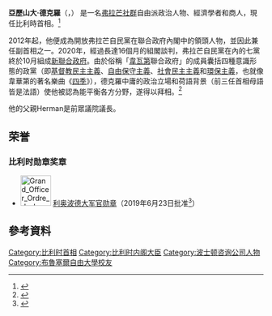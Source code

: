 {{Multiple issues|
{{Expand language|1=en|time=2020-10-02T12:05:36+00:00}}
{{Missing information|1=政治生涯|time=2020-10-02T12:05:36+00:00}}
}}
{{Infobox officeholder
|honorific_prefix = [[Excellency|His Excellency]]
|name           = 亞歷山大·德克羅
|image          = First Minister Nicola Sturgeon meets with the Prime Minister of Belgium Alexander De Croo at COP26. (51650292908) (cropped).jpg
|caption        = 2021年攝
|office         = [[比利時首相|比利時首相]]
|monarch        = [[菲利普_(比利时)|菲利普]]
|term_start     = 2020年10月1日
|predecessor    = [[蘇菲·威爾梅斯|蘇菲·威爾梅斯]]
|successor      = 
|office2        = 比利時副首相<br>兼退休金大臣（至2014年）、發展合作大臣（2014年起）、財政大臣（2018年起）
|首相2 = [[埃利奧·迪呂波|埃利奧·迪呂波]]<br>[[夏爾·米歇爾|夏爾·米歇爾]]<br>[[蘇菲·威爾梅斯|蘇菲·威爾梅斯]]
|term_start2    = 2012年10月22日
|term_end2      = 2020年10月1日
|office4        = [[開放弗拉芒自由民主黨|開放弗拉芒自由民主黨]]領袖
|term_start4    = 2009年12月12日
|term_end4      = 2012年10月22日
|predecessor4   = [[居伊·伏思达|居伊·伏思达]] {{small|（代理）}}
|successor4     = 居伊·伏思达 {{small|（代理）}}
|successor5     = 
|birth_date     = {{birth date and age|1975|11|3|df=y}}
|birth_place    = [[比利時|比利時]][[菲爾福德|菲爾福德]]
|death_date     = 
|death_place    = 
|party          = [[開放弗拉芒自由民主黨|開放弗拉芒自由民主黨]]
|alma_mater     = [[布魯塞爾自由大學_(荷語區)|布魯塞爾自由大學 (荷語區)]]<br />[[西北大學凱洛格管理學院|西北大學凱洛格管理學院]]
|spouse         = Annik Penders
|children       = 2
|website        = [http://www.alexanderdecroo.be/ Personal site]
}}
'''亞歷山大·德克羅'''（{{lang-nl|''' Alexander De Croo'''}}，{{bd|1975年|11月3日|||De Croo, Alexander}}） 是一名[[弗拉芒社群|弗拉芒社群]]自由派政治人物、經濟學者和商人，現任比利時首相。<ref>{{Cite web |title=Alexanderdecroo.be |url=http://www.alexanderdecroo.be/?p=551 |access-date=2009-12-14 |archive-url=https://web.archive.org/web/20110706132432/http://www.alexanderdecroo.be/?p=551 |archive-date=2011-07-06 |dead-url=yes}}</ref>

2012年起，他便成為開放弗拉芒自民黨在聯合政府內閣中的領頭人物，並因此兼任副首相之一。2020年，經過長達16個月的組閣談判，弗拉芒自民黨在內的七黨終於10月組成[[德克羅內閣|新聯合政府]]。由於俗稱「[[安東尼奧·韋瓦第|韋瓦第]]聯合政府」的成員囊括四種意識形態的政黨（即[[基督教民主主義|基督教民主主義]]、[[自由保守主義|自由保守主義]]、[[社會民主主義|社會民主主義]]和[[環保主義|環保主義]]，也就像韋華第的著名樂曲《[[四季_(韋瓦第)|四季]]》），德克羅中庸的政治立場和荷語背景（前三任首相母語皆是法語）使他被認為能平衡各方分野，遂得以拜相。<ref>{{Cite web |title=Wilmès gifts new Belgian PM a record of Vivaldi’s The Four Seasons  |url=https://www.brusselstimes.com/news/belgium-all-news/politics/133759/wilmes-gifts-new-belgian-pm-a-record-of-vivaldis-the-four-seasons/ |access-date=2020-10-02 |date=2020-10-01 |publisher=The Brussels Times |language=en |archive-url=https://web.archive.org/web/20201030054401/https://www.brusselstimes.com/news/belgium-all-news/politics/133759/wilmes-gifts-new-belgian-pm-a-record-of-vivaldis-the-four-seasons/ |archive-date=2020-10-30 |dead-url=no}}</ref>

他的父親Herman是前眾議院議長。

==荣誉==
===比利时勋章奖章===
* [[File:Grand_Officer_Ordre_de_Leopold.png|60px]] [[利奥波德勋章_(比利时)|利奥波德大军官勋章]]（2019年6月23日批准<ref>{{fr}}{{cite web |url=https://etaamb.openjustice.be/fr/arrete-royal_n2019015380.html |title=Arrêté Royal  publié le 04 décembre 2019 [2019015380] |publisher=[[比利时公报|Belgian Official Journal]] |date=2019-12-04 |accessdate=2022-05-08 |archive-date=2020-01-30 |archive-url=https://web.archive.org/web/20200130101343/http://www.ejustice.just.fgov.be/cgi/article_body.pl?language=fr&caller=summary&pub_date=19-12-04&numac=2019015380 |dead-url=no }}</ref>）

== 參考資料 ==
{{reflist}}

{{欧洲理事会}}
{{NATO leaders}}
{{君主制國家政府首腦}}

{{DEFAULTSORT:De Croo, Alexander}}
[[Category:比利时首相|Category:比利时首相]]
[[Category:比利时内阁大臣|Category:比利时内阁大臣]]
[[Category:波士顿咨询公司人物|Category:波士顿咨询公司人物]]
[[Category:布魯塞爾自由大學校友|Category:布魯塞爾自由大學校友]]